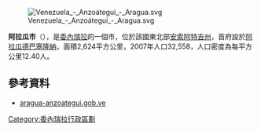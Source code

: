 [[Image:Venezuela_-_Anzoátegui_-_Aragua.svg|right]]

'''阿拉瓜市'''（{{lang-es|Municipio Aragua}}），是[[委內瑞拉|委內瑞拉]]的一個市，位於該國東北部[[安索阿特吉州|安索阿特吉州]]，首府設於[[阿拉瓜德巴塞隆納|阿拉瓜德巴塞隆納]]，面積2,624平方公里，2007年人口32,558，人口密度為每平方公里12.40人。

==參考資料==
*[https://web.archive.org/web/20080301230029/http://aragua-anzoategui.gob.ve/portal-alcaldias/ aragua-anzoategui.gob.ve] {{es icon}}

{{coord|display=title}}
{{Venezuela-geo-stub}}
[[Category:委內瑞拉行政區劃|Category:委內瑞拉行政區劃]]
